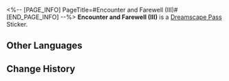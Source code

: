 <%-- [PAGE_INFO]
PageTitle=#Encounter and Farewell (III)#
[END_PAGE_INFO] --%>
{{Stub|Location information}}
{{Item Infobox
|id          = 225032
|image       = Dreamscape Pass Sticker Text.png{{subst:void|<!--$UPLOAD:<<SpriteOutput/TravelBrochure/StickFigures/TBComStickIcon.png>-<Dreamscape Pass Sticker Text.png>-<Item Icons>>-->}}
|type        = Dreamscape Pass Sticker
|type2       = Ashes to Ashes, Dust to Dust Stickers
|invCategory = 
|rarity      = 4
|effect      = 
|description = Digital stickers that can be used to decorate the pages of the Dreamtour Handbook. They come in many different styles.
|source1     = [[Unlocked by Default]]
}}
{{Description|On the neon-lit streets within the sweet dream, your encounter with her started with an unexpected conflict. If you hadn't chosen to intervene, how would the story's ending have unfolded?}}
'''Encounter and Farewell (III)''' is a [[Dreamscape Pass]] Sticker.

==Other Languages==
{{Other Languages
|en   = Encounter and Farewell (III)
|zhs  = 邂逅与告别•其三
|zht  = 邂逅與告別•其三
|ja   = 出会いと別れ・その3
|ko   = 만남과 이별•3
|es   = Encuentros y despedidas&nbsp;III
|fr   = Rencontre et adieu (III)
|ru   = Встреча и прощание III
|th   = พบเจอและอำลา 3
|vi   = Gặp Gỡ Và Chia Ly 3
|de   = Begegnung und Abschied (Teil 3)
|id   = Pertemuan dan Perpisahan 3
|pt   = Encontros e Despedidas (III)
}}

==Change History==
{{Change History|2.3}}